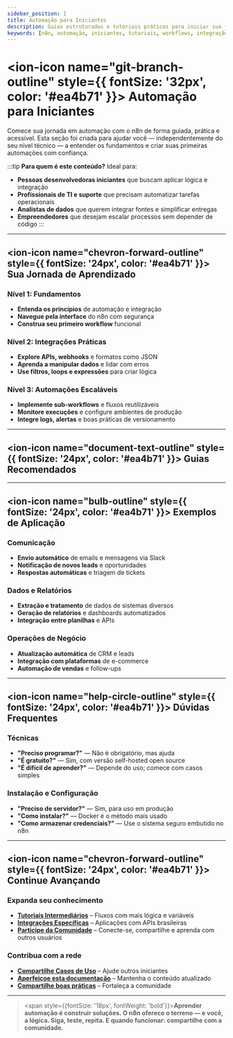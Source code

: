 ---
sidebar_position: 1
title: Automação para Iniciantes
description: Guias estruturados e tutoriais práticos para iniciar sua jornada de automação com n8n
keywords: [n8n, automação, iniciantes, tutoriais, workflows, integração]
---


# <ion-icon name="git-branch-outline" style={{ fontSize: '32px', color: '#ea4b71' }}></ion-icon> Automação para Iniciantes

Comece sua jornada em automação com o n8n de forma guiada, prática e acessível. Esta seção foi criada para ajudar você — independentemente do seu nível técnico — a entender os fundamentos e criar suas primeiras automações com confiança.

:::tip **Para quem é este conteúdo?**
Ideal para:

- **Pessoas desenvolvedoras iniciantes** que buscam aplicar lógica e integração
- **Profissionais de TI e suporte** que precisam automatizar tarefas operacionais
- **Analistas de dados** que querem integrar fontes e simplificar entregas
- **Empreendedores** que desejam escalar processos sem depender de código
:::

---

## <ion-icon name="chevron-forward-outline" style={{ fontSize: '24px', color: '#ea4b71' }}></ion-icon> Sua Jornada de Aprendizado

### Nível 1: Fundamentos
- **Entenda os princípios** de automação e integração
- **Navegue pela interface** do n8n com segurança
- **Construa seu primeiro workflow** funcional

### Nível 2: Integrações Práticas
- **Explore APIs, webhooks** e formatos como JSON
- **Aprenda a manipular dados** e lidar com erros
- **Use filtros, loops e expressões** para criar lógica

### Nível 3: Automações Escaláveis
- **Implemente sub-workflows** e fluxos reutilizáveis
- **Monitore execuções** e configure ambientes de produção
- **Integre logs, alertas** e boas práticas de versionamento

---

## <ion-icon name="document-text-outline" style={{ fontSize: '24px', color: '#ea4b71' }}></ion-icon> Guias Recomendados

<CardGrid>
  <ArticleCard
    title="Primeiros Passos: Criando Seu Primeiro Workflow"
    author="Equipe n8n Brasil"
    link="../../primeiros-passos/primeiro-workflow"
    description="Tutorial com estrutura didática para sua primeira automação com n8n."
    readTime="20 min de leitura"
    views="5.2k visualizações"
    difficulty="Iniciante"
  />
  <ArticleCard
    title="Conceitos Básicos de Automação"
    author="Equipe n8n Brasil"
    link="../../primeiros-passos/conceitos-basicos"
    description="Teoria e prática para compreender automação, integração e lógica de fluxos."
    readTime="15 min de leitura"
    views="3.8k visualizações"
    difficulty="Iniciante"
  />
  <ArticleCard
    title="Instalação e Configuração"
    author="Equipe n8n Brasil"
    link="../../primeiros-passos/instalacao"
    description="Guia completo para configurar o n8n em diferentes ambientes."
    readTime="12 min de leitura"
    views="4.1k visualizações"
    difficulty="Iniciante"
  />
</CardGrid>

---

## <ion-icon name="bulb-outline" style={{ fontSize: '24px', color: '#ea4b71' }}></ion-icon> Exemplos de Aplicação

### Comunicação
- **Envio automático** de emails e mensagens via Slack
- **Notificação de novos leads** e oportunidades
- **Respostas automáticas** e triagem de tickets

### Dados e Relatórios
- **Extração e tratamento** de dados de sistemas diversos
- **Geração de relatórios** e dashboards automatizados
- **Integração entre planilhas** e APIs

### Operações de Negócio
- **Atualização automática** de CRM e leads
- **Integração com plataformas** de e-commerce
- **Automação de vendas** e follow-ups

---

## <ion-icon name="help-circle-outline" style={{ fontSize: '24px', color: '#ea4b71' }}></ion-icon> Dúvidas Frequentes

### Técnicas
- **"Preciso programar?"** — Não é obrigatório, mas ajuda
- **"É gratuito?"** — Sim, com versão self-hosted open source
- **"É difícil de aprender?"** — Depende do uso; comece com casos simples

### Instalação e Configuração
- **"Preciso de servidor?"** — Sim, para uso em produção
- **"Como instalar?"** — Docker é o método mais usado
- **"Como armazenar credenciais?"** — Use o sistema seguro embutido no n8n

---

## <ion-icon name="chevron-forward-outline" style={{ fontSize: '24px', color: '#ea4b71' }}></ion-icon> Continue Avançando

### Expanda seu conhecimento
- **[Tutoriais Intermediários](../casos-uso-avancados/)** – Fluxos com mais lógica e variáveis
- **[Integrações Específicas](../../integracoes/)** – Aplicações com APIs brasileiras
- **[Participe da Comunidade](../)** – Conecte-se, compartilhe e aprenda com outros usuários

### Contribua com a rede
- **[Compartilhe Casos de Uso](../../contribuir/n8n-oficial/adicionar-casos-uso)** – Ajude outros iniciantes
- **[Aperfeiçoe esta documentação](../../contribuir/)** – Mantenha o conteúdo atualizado
- **[Compartilhe boas práticas](../../contribuir/esta-documentacao/entendendo-o-projeto/como-contribuir)** – Fortaleça a comunidade

---

> <span style={{fontSize: '18px', fontWeight: 'bold'}}>**Aprender automação é construir soluções. O n8n oferece o terreno — e você, a lógica. Siga, teste, repita. E quando funcionar: compartilhe com a comunidade.**</span> 
